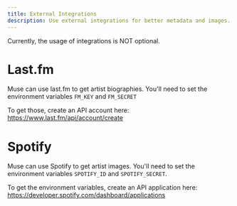 ```yaml
---
title: External Integrations
description: Use external integrations for better metadata and images.
---
```


<Callout type="warn" title="Important">
Currently, the usage of integrations is NOT optional.
</Callout>

# Last.fm
Muse can use last.fm to get artist biographies. You'll need to set the environment variables `FM_KEY` and `FM_SECRET`

To get those, create an API account here: https://www.last.fm/api/account/create

# Spotify
Muse can use Spotify to get artist images. You'll need to set the environment variables `SPOTIFY_ID` and `SPOTIFY_SECRET`.

To get the environment variables, create an API application here: https://developer.spotify.com/dashboard/applications